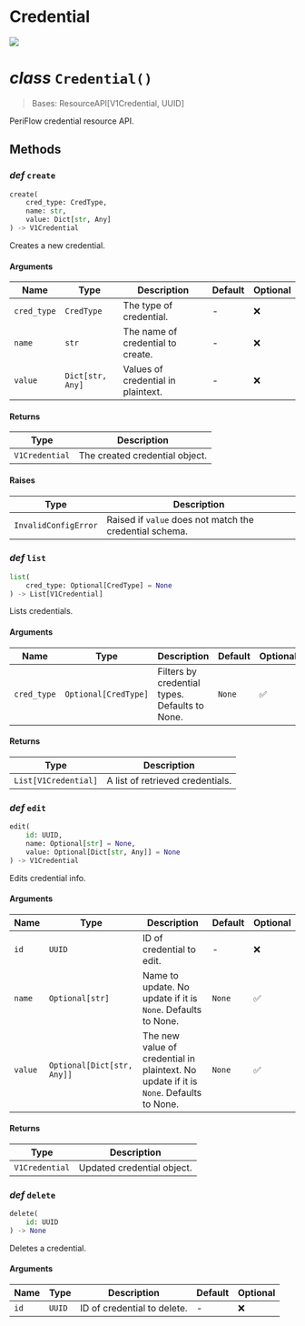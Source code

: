 # Credential

<a href="https://github.com/friendliai/periflow-client/tree/main/periflow/sdk/resource/credential.py">
    <img src="https://img.shields.io/badge/View%20source%20on%20GitHub-181717?style=for-the-badge&logo=Github" />
</a>

# _class_ `Credential()`

> Bases: ResourceAPI[V1Credential, UUID]

PeriFlow credential resource API.
## Methods

### _def_ `create`

```python
create(
    cred_type: CredType,
    name: str,
    value: Dict[str, Any]
) -> V1Credential
```

Creates a new credential.

#### Arguments

| Name | Type | Description | Default | Optional |
|------|------|-------------|---------|----------|
| `cred_type` | `CredType` | The type of credential. | - | ❌ |
| `name` | `str` | The name of credential to create. | - | ❌ |
| `value` | `Dict[str, Any]` | Values of credential in plaintext. | - | ❌ |

#### Returns

| Type | Description |
|------|-------------|
| `V1Credential` | The created credential object. |
#### Raises

| Type | Description |
|------|-------------|
| `InvalidConfigError` | Raised if `value` does not match the credential schema. |

### _def_ `list`

```python
list(
    cred_type: Optional[CredType] = None
) -> List[V1Credential]
```

Lists credentials.

#### Arguments

| Name | Type | Description | Default | Optional |
|------|------|-------------|---------|----------|
| `cred_type` | `Optional[CredType]` | Filters by credential types. Defaults to None. | `None` | ✅ |

#### Returns

| Type | Description |
|------|-------------|
| `List[V1Credential]` | A list of retrieved credentials. |

### _def_ `edit`

```python
edit(
    id: UUID,
    name: Optional[str] = None,
    value: Optional[Dict[str, Any]] = None
) -> V1Credential
```

Edits credential info.

#### Arguments

| Name | Type | Description | Default | Optional |
|------|------|-------------|---------|----------|
| `id` | `UUID` | ID of credential to edit. | - | ❌ |
| `name` | `Optional[str]` | Name to update. No update if it is `None`. Defaults to None. | `None` | ✅ |
| `value` | `Optional[Dict[str, Any]]` | The new value of credential in plaintext. No update if it is `None`. Defaults to None. | `None` | ✅ |

#### Returns

| Type | Description |
|------|-------------|
| `V1Credential` | Updated credential object. |

### _def_ `delete`

```python
delete(
    id: UUID
) -> None
```

Deletes a credential.

#### Arguments

| Name | Type | Description | Default | Optional |
|------|------|-------------|---------|----------|
| `id` | `UUID` | ID of credential to delete. | - | ❌ |

